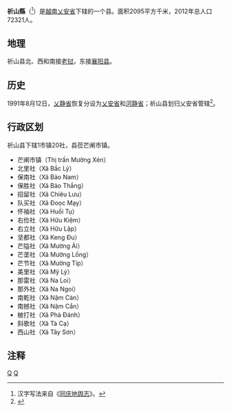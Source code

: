 {{Infobox Settlement
|name                   = 祈山县
|settlement_type        = 县
|official_name          = 
|other_name             = 
|native_name            = {{lang|vi|Huyện Kỳ Sơn}}
|nickname               = 
|motto                  = 
|image_skyline          = Muong Xen Town.jpg
|imagesize              = 
|image_caption          = 
|image_flag             = 
|flag_size              = 
|image_seal             = 
|seal_size              = 
|image_shield           = 
|shield_size            = 
|image_blank_emblem     = 
|blank_emblem_size      = 
|image_map              = {{Infobox mapframe|frame-width=250|zoom=10}}
|mapsize                = 
|map_caption            = 
|image_map1             = 
|mapsize1               = 
|map_caption1           = 
|pushpin_map            = Vietnam
|pushpin_label_position = bottom
|pushpin_map_caption    = 
|pushpin_map1           = 
|pushpin_label_position1= 
|pushpin_map_caption1   = 
|subdivision_type       = 国家
|subdivision_name       = {{flag|Vietnam}}
|subdivision_type1      = [[越南行政区划|省]]
|subdivision_name1      = [[乂安省|乂安省]]
|subdivision_type2      = 行政区划
|subdivision_name2      = 1市镇20社
|subdivision_type3      = 
|subdivision_name3      = 
|seat_type              = 县莅
|seat                   = {{link-vi|芒阐市镇|Mường Xén}}
|government_type        = 
|leader_title           = 
|leader_name            = 
|leader_title1          = 
|leader_name1           = 
|established_title      = 
|established_date       = 
|area_magnitude         = 
|unit_pref              = 
|area_footnotes         = 
|area_total_km2         = 2095
|area_land_km2          = 
|area_water_km2         = 
|area_water_percent     = 
|area_urban_km2         = 
|area_metro_km2         = 
|population_as_of       = 2012年
|population_footnotes   = 
|population_note        = 
|population_total       = 72321
|population_density_km2 = auto
|population_metro             = 
|population_density_metro_km2 = 
|population_urban             = 
|population_density_urban_km2 = 
|timezone               = [[越南标准时间|越南标准时间]]
|utc_offset             = +7
|elevation_footnotes    = 
|elevation_m            = 
|coor_type              = 
|coordinates            = 
|postal_code_type       = 
|postal_code            = 
|area_code              = 
|website                = [http://www.kyson.nghean.gov.vn 祈山县电子信息门户网站]
|footnotes              = 
}}
'''祈山縣'''（{{vie|v='''Huyện Kỳ Sơn'''|hn=縣祈山}}<ref>汉字写法来自《[[同庆地舆志|同庆地舆志]]》。</ref>）是[[越南|越南]][[乂安省|乂安省]]下辖的一个县。面积2095平方千米，2012年总人口72321人。

==地理==
祈山县北、西和南接[[老挝|老挝]]，东接[[襄阳县_(越南)|襄阳县]]。

==历史==
1991年8月12日，[[乂静省|乂静省]]恢复分设为[[乂安省|乂安省]]和[[河静省|河静省]]；祈山县划归乂安省管辖<ref>{{Cite web |url=https://thuvienphapluat.vn/van-ban/Bo-may-hanh-chinh/Nghi-quyet-dieu-chinh-dia-gioi-hanh-chinh-mot-so-tinh-thanh-pho-truc-thuoc-Trung-uong-42808.aspx |title=Nghị quyết về việc điều chỉnh địa giới hành chính một số tỉnh, thành phố trực thuộc Trung ương do Quốc hội ban hành |accessdate=2020-05-02 |archive-date=2020-04-22 |archive-url=https://web.archive.org/web/20200422032413/https://thuvienphapluat.vn/van-ban/Bo-may-hanh-chinh/Nghi-quyet-dieu-chinh-dia-gioi-hanh-chinh-mot-so-tinh-thanh-pho-truc-thuoc-Trung-uong-42808.aspx |dead-url=no }}</ref>。

==行政区划==
祈山县下辖1市镇20社，县莅芒阐市镇。
*芒阐市镇（Thị trấn Mường Xén）
*北里社（Xã Bắc Lý）
*保南社（Xã Bảo Nam）
*保胜社（Xã Bảo Thắng）
*招留社（Xã Chiêu Lưu）
*队买社（Xã Đoọc Mạy）
*怀袖社（Xã Huồi Tụ）
*右俭社（Xã Hữu Kiệm）
*右立社（Xã Hữu Lập）
*坚都社（Xã Keng Đu）
*芒隘社（Xã Mường Ải）
*芒垄社（Xã Mường Lống）
*芒节社（Xã Mường Típ）
*美里社（Xã Mỹ Lý）
*那雷社（Xã Na Loi）
*那外社（Xã Na Ngoi）
*南乾社（Xã Nậm Càn）
*南撼社（Xã Nậm Cắn）
*柀打社（Xã Phà Đánh）
*斜歌社（Xã Tà Cạ）
*西山社（Xã Tây Sơn）

==注释==
{{reflist}}
{{乂安省行政区划}}
{{越南北中部之县市镇区域划分}}
[[Category:乂安省|Q]]
[[Category:越南县份|Q]]